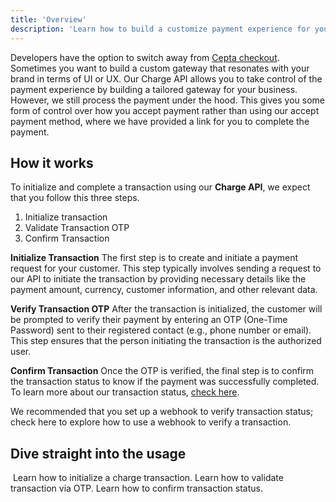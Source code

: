 ```yaml
---
title: 'Overview'
description: 'Learn how to build a customize payment experience for your business'
---
```


Developers have the option to switch away from [Cepta checkout](product/accept-payment/overview). Sometimes you want to build a custom gateway that resonates with your brand in terms of UI or UX. Our Charge API allows you to take control of the payment experience by building a tailored gateway for your business. However, we still process the payment under the hood. This gives you some form of control over how you accept payment rather than using our accept payment method, where we have provided a link for you to complete the payment.

## How it works

To initialize and complete a transaction using our **Charge API**, we expect that you follow this three steps. 

1. Initialize transaction
2. Validate Transaction OTP
3. Confirm Transaction

**Initialize Transaction**
The first step is to create and initiate a payment request for your customer. This step typically involves sending a request to our API to initiate the transaction by providing necessary details like the payment amount, currency, customer information, and other relevant data.

**Verify Transaction OTP**
After the transaction is initialized, the customer will be prompted to verify their payment by entering an OTP (One-Time Password) sent to their registered contact (e.g., phone number or email). This step ensures that the person initiating the transaction is the authorized user.

**Confirm Transaction**
Once the OTP is verified, the final step is to confirm the transaction status to know if the payment was successfully completed. To learn more about our transaction status, [check here](). 

<Note>
We recommended that you set up a webhook to verify transaction status; check here to explore how to use a webhook to verify a transaction.
</Note>


## Dive straight into the usage

<CardGroup cols={3}>
  <Card
    title="Initialize Transaction"
    icon="money-bill"
    href="/product/charge-api/initialize-transaction"
  >
     Learn how to initialize a charge transaction.
  </Card>
  <Card
    title="Validate Transaction OTP"
    icon="badge-check"
    href="/product/charge-api/validate-transaction-otp"
  >
    Learn how to validate transaction via OTP.
  </Card>
  <Card
    title="Confirm Transaction"
    icon="check-double"
    href="/product/charge-api/confirm-transaction"
  >
    Learn how to confirm transaction status.
  </Card>
</CardGroup>